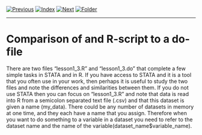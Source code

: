 [![Previous](../../img/previous.png)](lesson1_2.html)
[![Index](../../img/home.png)](../../index.html)
[![Next](../../img/next.png)](../lesson2/lesson2_1.html)
[![Folder](../../img/folder.png)](./)

---

# Comparison of and R-script to a do-file


There are two files "lesson1\_3.R" and "lesson1\_3.do" that complete a
few simple tasks in STATA and in R. If you have access to STATA and it
is a tool that you often use in your work, then perhaps it is useful
to study the two files and note the differences and similarities
between them. If you do not use STATA then you can focus on
"lesson1\_3.R" and note that data is read into R from a semicolon
separated text file (.csv) and that this dataset is given a name
(my_data). There could be any number of datasets in memory at one
time, and they each have a name that you assign. Therefore when you
want to do something to a variable in a dataset you need to refer to
the dataset name and the name of the
variable(dataset\_name$variable\_name).
